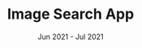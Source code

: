 ---
company: n/a
title: Image Search App
date: Jun 2021 - Jul 2021
order: Jul 2021
description: [shopify app]
journey: true
skills: [cloudfunc, javascript, bulma, firebase, react]
new: [firebase, cloudfunc]
company_short: n/a
type: Project – Image Search App
learned: Building cloud native apps using cloud functions and object storage in Firebase
repo: https://github.com/razamu15/shopify_backend_challenge
---